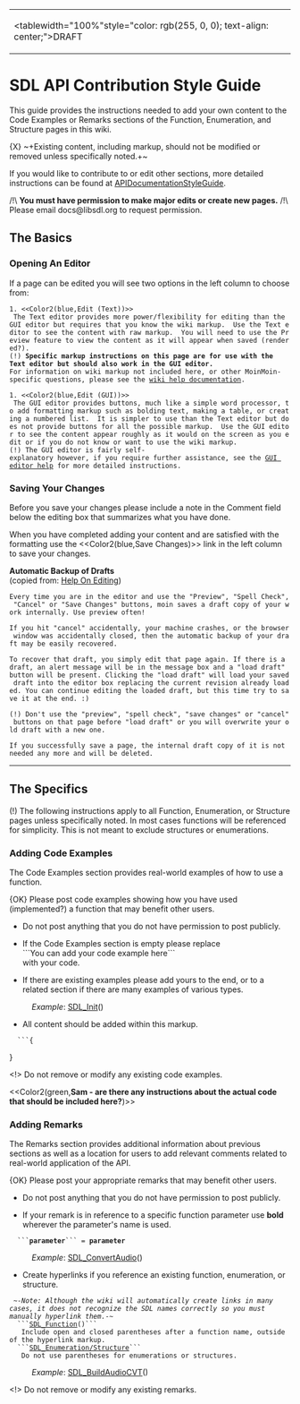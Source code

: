 <!-- pragma section-numbers off -->
<!-- pragma disable-camelcase -->
{|
|<tablewidth="100%"style="color: rgb(255, 0, 0); text-align: center;">DRAFT
|}

= SDL API Contribution Style Guide =

This guide provides the instructions needed to add your own content to the Code Examples or Remarks sections of the Function, Enumeration, and Structure pages in this wiki.

{X} ~+Existing content, including markup, should not be modified or removed unless specifically noted.+~

If you would like to contribute to or edit other sections, more detailed instructions can be found at [[APIDocumentationStyleGuide]].  

/!\ '''You must have permission to make major edits or create new pages.''' /!\ <br/>
Please email docs@libsdl.org to request permission.  


== The Basics ==
=== Opening An Editor ===
If a page can be edited you will see two options in the left column to choose from:
 1. <<Color2(blue,Edit (Text))>>
  The Text editor provides more power/flexibility for editing than the GUI editor but requires that you know the wiki markup.  Use the Text editor to see the content with raw markup.  You will need to use the Preview feature to view the content as it will appear when saved (rendered?).
 (!) '''Specific markup instructions on this page are for use with the Text editor but should also work in the GUI editor.'''
 For information on wiki markup not included here, or other MoinMoin-specific questions, please see the [http://wiki.libsdl.org/moin.cgi/HelpOnEditing wiki help documentation].

 1. <<Color2(blue,Edit (GUI))>>
  The GUI editor provides buttons, much like a simple word processor, to add formatting markup such as bolding text, making a table, or creating a numbered list.  It is simpler to use than the Text editor but does not provide buttons for all the possible markup.  Use the GUI editor to see the content appear roughly as it would on the screen as you edit or if you do not know or want to use the wiki markup.
 (!) The GUI editor is fairly self-explanatory however, if you require further assistance, see the [http://wiki.libsdl.org/moin.cgi/HelpOnGraphicalEditor GUI editor help] for more detailed instructions.

=== Saving Your Changes ===
Before you save your changes please include a note in the Comment field below the editing box that summarizes what you have done.

When you have completed adding your content and are satisfied with the formatting use the <<Color2(blue,Save Changes)>> link in the left column to save your changes.

'''Automatic Backup of Drafts'''<br/>
(copied from: [http://wiki.libsdl.org/moin.cgi/HelpOnEditing Help On Editing])

 Every time you are in the editor and use the "Preview", "Spell Check", "Cancel" or "Save Changes" buttons, moin saves a draft copy of your work internally. Use preview often!

 If you hit "cancel" accidentally, your machine crashes, or the browser window was accidentally closed, then the automatic backup of your draft may be easily recovered.

 To recover that draft, you simply edit that page again. If there is a draft, an alert message will be in the message box and a "load draft" button will be present. Clicking the "load draft" will load your saved draft into the editor box replacing the current revision already loaded. You can continue editing the loaded draft, but this time try to save it at the end. :)

 (!) Don't use the "preview", "spell check", "save changes" or "cancel" buttons on that page before "load draft" or you will overwrite your old draft with a new one.

 If you successfully save a page, the internal draft copy of it is not needed any more and will be deleted. 
----
== The Specifics ==

(!) The following instructions apply to all Function, Enumeration, or Structure pages unless specifically noted.  In most cases functions will be referenced for simplicity.  This is not meant to exclude structures or enumerations.

=== Adding Code Examples ===
The Code Examples section provides real-world examples of how to use a function.

{OK} Please post code examples showing how you have used (implemented?) a function that may benefit other users.  
* Do not post anything that you do not have permission to post publicly.

* If the Code Examples section is empty please replace<br/>```You can add your code example here```<br/>with your code.

* If there are existing examples please add yours to the end, or to a related section if there are many examples of various types.  
: ''Example'': [[SDL_Init]]()

* All content should be added within this markup.
   ```{
{{{#!highlight cpp
 
```
}}}}

<!> Do not remove or modify any existing code examples.

<<Color2(green,'''Sam - are there any instructions about the actual code that should be included here?''')>>

=== Adding Remarks ===
The Remarks section provides additional information about previous sections as well as a location for users to add relevant comments related to real-world application of the API.  

{OK} Please post your appropriate remarks that may benefit other users.  
* Do not post anything that you do not have permission to post publicly.

* If your remark is in reference to a specific function parameter use '''bold''' wherever the parameter's name is used.
   ```'''parameter'''``` = '''parameter'''
: ''Example'': [[SDL_ConvertAudio]]()

* Create hyperlinks if you reference an existing function, enumeration, or structure.
  ~-''Note: Although the wiki will automatically create links in many cases, it does not recognize the SDL names correctly so you must manually hyperlink them.''-~<br/>
  ```[[SDL_Function]]()```<br/>
   Include open and closed parentheses after a function name, outside of the hyperlink markup.<br/>
  ```[[SDL_Enumeration/Structure]]```<br/>
   Do not use parentheses for enumerations or structures.
: ''Example'': [[SDL_BuildAudioCVT]]()

<!> Do not remove or modify any existing remarks.
